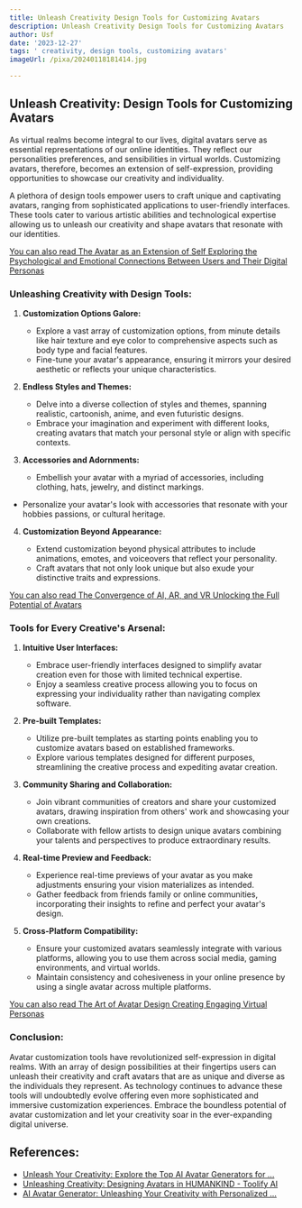 ```yaml
---
title: Unleash Creativity Design Tools for Customizing Avatars
description: Unleash Creativity Design Tools for Customizing Avatars
author: Usf
date: '2023-12-27'
tags: ' creativity, design tools, customizing avatars'
imageUrl: /pixa/20240118181414.jpg

---
```

## Unleash Creativity:  Design Tools for Customizing Avatars

As virtual realms become integral to our lives, digital avatars serve as  essential representations of our online identities. They reflect our personalities preferences, and  sensibilities in virtual worlds. Customizing  avatars, therefore, becomes an extension of self-expression, providing opportunities to showcase our creativity and individuality.

A plethora of design tools empower users to craft  unique and  captivating  avatars, ranging from sophisticated applications to  user-friendly interfaces. These tools cater to  various  artistic abilities and technological expertise allowing us to  unleash our  creativity and shape avatars that resonate  with our identities.

[You can also read  The Avatar as an Extension of Self Exploring the Psychological and Emotional  Connections Between Users and Their Digital Personas](The%20Avatar%20as%20an%20Extension%20of%20Self%20Exploring%20the%20Psychological%20and%20Emotional%20Connections%20Between%20Users%20and%20Their%20Digital%20Personas)


###  Unleashing Creativity with Design Tools:

1. **Customization Options Galore:**

   - Explore a vast array of customization options, from minute details  like  hair texture and eye  color to comprehensive aspects such as body type and facial features.
   - Fine-tune your avatar's appearance, ensuring it mirrors your desired aesthetic  or reflects your unique characteristics.

2. **Endless Styles and Themes:**

   - Delve into a  diverse  collection of styles and themes, spanning realistic, cartoonish, anime, and even futuristic designs.
   - Embrace your imagination and experiment with different looks, creating avatars that match your personal style or align with specific  contexts.

3.  **Accessories and Adornments:**

     - Embellish your avatar with a myriad of accessories, including clothing, hats, jewelry, and distinct markings.
   - Personalize your  avatar's look with accessories that resonate with your hobbies passions, or cultural heritage.

4. **Customization Beyond  Appearance:**

   - Extend customization beyond physical attributes to  include animations, emotes, and voiceovers that reflect your personality.
    - Craft avatars that not only look unique but also exude your distinctive traits and expressions.

[You can also read The Convergence of AI, AR, and VR Unlocking the Full Potential  of Avatars](The%20Convergence%20of%20AI%2C%20AR%2C%20and%20VR%20Unlocking%20the%20Full%20Potential%20of%20Avatars)


### Tools for Every Creative's Arsenal:

1. **Intuitive User  Interfaces:**

   - Embrace user-friendly interfaces designed to simplify avatar creation even for those with limited technical expertise.
   - Enjoy a seamless creative process allowing  you to focus on  expressing your individuality rather than navigating complex software.

2. **Pre-built Templates:**

    - Utilize pre-built templates as starting points  enabling you to customize avatars based on established frameworks.
   -  Explore various templates designed for different purposes, streamlining the creative process and expediting  avatar creation.

3. **Community Sharing and Collaboration:**

   - Join vibrant communities of creators and share your customized avatars, drawing inspiration from others' work and showcasing your own creations.
   - Collaborate with  fellow artists to design unique  avatars combining your talents and perspectives to produce extraordinary results.

4. **Real-time Preview  and Feedback:**

   - Experience real-time previews of  your avatar as you make adjustments ensuring your vision materializes as intended.
   - Gather feedback from friends family or online  communities, incorporating their insights to refine and perfect your avatar's design.

5. **Cross-Platform Compatibility:**

    - Ensure your customized avatars seamlessly integrate with various platforms, allowing you to use  them  across social  media, gaming  environments, and virtual worlds.
    -  Maintain consistency and cohesiveness in your online presence by using a single avatar across multiple platforms.

[You  can also read The Art of Avatar Design Creating Engaging Virtual Personas](The%20Art%20of%20Avatar%20Design%20Creating%20Engaging%20Virtual%20Personas)


### Conclusion:

Avatar customization tools have revolutionized self-expression in digital  realms. With an  array  of design possibilities at their fingertips users can unleash their creativity and craft  avatars that are as unique and diverse as the individuals  they  represent. As technology continues to advance  these tools will undoubtedly evolve offering even  more sophisticated and immersive customization experiences. Embrace the boundless  potential of avatar customization and let your  creativity soar in the ever-expanding digital universe.

## References:
- [Unleash Your Creativity: Explore the Top AI Avatar Generators for ...](https://www.toolify.ai/ai-news/unleash-your-creativity-explore-the-top-ai-avatar-generators-for-designers-73642)
- [Unleashing Creativity: Designing Avatars in HUMANKIND - Toolify AI](https://www.toolify.ai/ai-news/unleashing-creativity-designing-avatars-in-humankind-391514)
- [AI Avatar Generator: Unleashing Your Creativity with Personalized ...](https://ai-pro.org/ai-avatar-generator-unleashing-your-creativity-with-personalized-avatars/)
